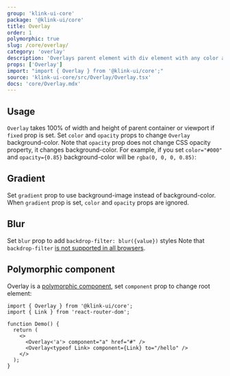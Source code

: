 ```yaml
---
group: 'klink-ui-core'
package: '@klink-ui/core'
title: Overlay
order: 1
polymorphic: true
slug: /core/overlay/
category: 'overlay'
description: 'Overlays parent element with div element with any color and opacity'
props: ['Overlay']
import: "import { Overlay } from '@klink-ui/core';"
source: 'klink-ui-core/src/Overlay/Overlay.tsx'
docs: 'core/Overlay.mdx'
---
```



## Usage

`Overlay` takes 100% of width and height of parent container or viewport if `fixed` prop is set.
Set `color` and `opacity` props to change `Overlay` background-color. Note that `opacity` prop
does not change CSS opacity property, it changes background-color. For example, if you set
`color="#000"` and `opacity={0.85}` background-color will be `rgba(0, 0, 0, 0.85)`:

<Demo data={OverlayDemos.usage} />

## Gradient

Set `gradient` prop to use background-image instead of background-color. When `gradient` prop is set,
`color` and `opacity` props are ignored.

<Demo data={OverlayDemos.gradient} />

## Blur

Set `blur` prop to add `backdrop-filter: blur({value})` styles
Note that `backdrop-filter` [is not supported in all browsers](https://caniuse.com/css-backdrop-filter).

<Demo data={OverlayDemos.blur} />

## Polymorphic component

Overlay is a [polymorphic component](/guides/polymorphic/), set `component` prop to change root element:

```tsx
import { Overlay } from '@klink-ui/core';
import { Link } from 'react-router-dom';

function Demo() {
  return (
    <>
      <Overlay<'a'> component="a" href="#" />
      <Overlay<typeof Link> component={Link} to="/hello" />
    </>
  );
}
```
